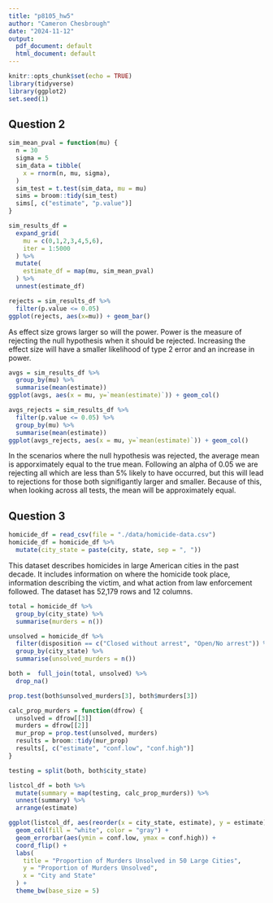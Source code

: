 ```yaml
---
title: "p8105_hw5"
author: "Cameron Chesbrough"
date: "2024-11-12"
output:
  pdf_document: default
  html_document: default
---
```


```r
knitr::opts_chunk$set(echo = TRUE)
library(tidyverse)
library(ggplot2)
set.seed(1)
```

## Question 2

```r
sim_mean_pval = function(mu) {
  n = 30
  sigma = 5
  sim_data = tibble(
    x = rnorm(n, mu, sigma),
  )
  sim_test = t.test(sim_data, mu = mu)
  sims = broom::tidy(sim_test)
  sims[, c("estimate", "p.value")]
}

sim_results_df = 
  expand_grid(
    mu = c(0,1,2,3,4,5,6),
    iter = 1:5000
  ) %>% 
  mutate(
    estimate_df = map(mu, sim_mean_pval)
  ) %>% 
  unnest(estimate_df)

rejects = sim_results_df %>%
  filter(p.value <= 0.05)
ggplot(rejects, aes(x=mu)) + geom_bar()

```

As effect size grows larger so will the power. Power is the measure of rejecting the null hypothesis when it should be rejected. Increasing the effect size will have a smaller likelihood of type 2 error and an increase in power. 

```r
avgs = sim_results_df %>%
  group_by(mu) %>%
  summarise(mean(estimate))
ggplot(avgs, aes(x = mu, y=`mean(estimate)`)) + geom_col()

avgs_rejects = sim_results_df %>%
  filter(p.value <= 0.05) %>%
  group_by(mu) %>%
  summarise(mean(estimate))
ggplot(avgs_rejects, aes(x = mu, y=`mean(estimate)`)) + geom_col()

```

In the scenarios where the null hypothesis was rejected, the average mean is  apporximately equal to the true mean. Following an alpha of 0.05 we are rejecting all which are less than 5% likely to have occurred, but this will lead to rejections for those both signifigantly larger and smaller. Because of this, when looking across all tests, the mean will be approximately equal. 


## Question 3

```r
homicide_df = read_csv(file = "./data/homicide-data.csv")
homicide_df = homicide_df %>%
  mutate(city_state = paste(city, state, sep = ", "))
```

This dataset describes homicides in large American cities in the past decade. It includes information on where the homicide took place, information describing the victim, and what action from law enforcement followed. The dataset has 52,179 rows and 12 columns. 

```r
total = homicide_df %>%
  group_by(city_state) %>%
  summarise(murders = n())

unsolved = homicide_df %>%
  filter(disposition == c("Closed without arrest", "Open/No arrest")) %>%
  group_by(city_state) %>%
  summarise(unsolved_murders = n())

both =  full_join(total, unsolved) %>%
  drop_na()

prop.test(both$unsolved_murders[3], both$murders[3])

calc_prop_murders = function(dfrow) {
  unsolved = dfrow[[3]]
  murders = dfrow[[2]]
  mur_prop = prop.test(unsolved, murders)
  results = broom::tidy(mur_prop)
  results[, c("estimate", "conf.low", "conf.high")]
}

testing = split(both, both$city_state)

listcol_df = both %>% 
  mutate(summary = map(testing, calc_prop_murders)) %>%
  unnest(summary) %>%
  arrange(estimate)

ggplot(listcol_df, aes(reorder(x = city_state, estimate), y = estimate)) +
  geom_col(fill = "white", color = "gray") +
  geom_errorbar(aes(ymin = conf.low, ymax = conf.high)) +
  coord_flip() +
  labs(
    title = "Proportion of Murders Unsolved in 50 Large Cities",
    y = "Proportion of Murders Unsolved",
    x = "City and State"
  ) +
  theme_bw(base_size = 5)

```
